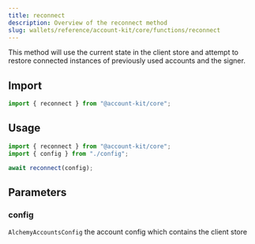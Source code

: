 ```yaml
---
title: reconnect
description: Overview of the reconnect method
slug: wallets/reference/account-kit/core/functions/reconnect
---
```


This method will use the current state in the client store and attempt to restore
connected instances of previously used accounts and the signer.

## Import

```ts
import { reconnect } from "@account-kit/core";
```

## Usage

```ts
import { reconnect } from "@account-kit/core";
import { config } from "./config";

await reconnect(config);
```

## Parameters

### config

`AlchemyAccountsConfig`
the account config which contains the client store
